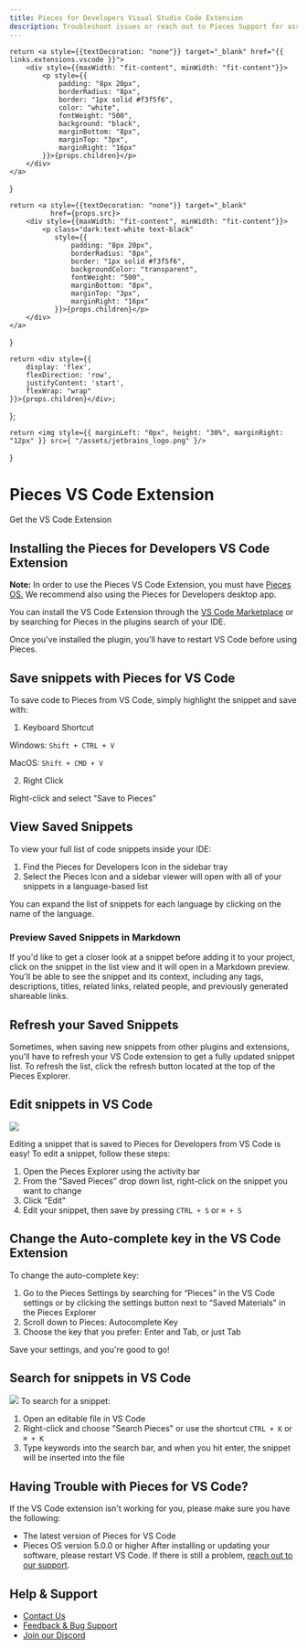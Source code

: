 ```yaml
---
title: Pieces for Developers Visual Studio Code Extension
description: Troubleshoot issues or reach out to Pieces Support for assistance with the Pieces for Developers VS Code Extension.
---
```


<link rel="canonical" href="https://docs.pieces.app/extensions-plugins/vscode" />


    return <a style={{textDecoration: "none"}} target="_blank" href="{{ links.extensions.vscode }}">
        <div style={{maxWidth: "fit-content", minWidth: "fit-content"}}>
            <p style={{
                padding: "8px 20px",
                borderRadius: "8px",
                border: "1px solid #f3f5f6",
                color: "white",
                fontWeight: "500",
                background: "black",
                marginBottom: "8px",
                marginTop: "3px",
                marginRight: "16px"
            }}>{props.children}</p>
        </div>
    </a>
}

    return <a style={{textDecoration: "none"}} target="_blank"
              href={props.src}>
        <div style={{maxWidth: "fit-content", minWidth: "fit-content"}}>
            <p class="dark:text-white text-black"
               style={{
                   padding: "8px 20px",
                   borderRadius: "8px",
                   border: "1px solid #f3f5f6",
                   backgroundColor: "transparent",
                   fontWeight: "500",
                   marginBottom: "8px",
                   marginTop: "3px",
                   marginRight: "16px"
               }}>{props.children}</p>
        </div>
    </a>
}

    return <div style={{
        display: 'flex',
        flexDirection: 'row',
        justifyContent: 'start',
        flexWrap: "wrap"
    }}>{props.children}</div>;
};

    return <img style={{ marginLeft: "0px", height: "30%", marginRight: "12px" }} src={ "/assets/jetbrains_logo.png" }/>
}

<GridFlexRow>
    <h1>Pieces VS Code Extension</h1>
</GridFlexRow>

<GridFlexRow>
    <InstallButton>Get the VS Code Extension</InstallButton>
    <ReleasePill src="https://code.pieces.app/updates" children="Current Version: {{ versions.vscode }}"></ReleasePill>
</GridFlexRow>

## Installing the Pieces for Developers VS Code Extension
**Note:** In order to use the Pieces VS Code Extension, you must have <a target="blank" href="/installation-getting-started/what-am-i-installing">Pieces OS.</a> We recommend also using the Pieces for Developers desktop app.

You can install the VS Code Extension through the <a target="blank" href="https://marketplace.visualstudio.com/items?itemName=MeshIntelligentTechnologiesInc.pieces-vscode">VS Code Marketplace</a> or by searching for Pieces in the plugins search of your IDE. 

Once you've installed the plugin, you'll have to restart VS Code before using Pieces.

## Save snippets with Pieces for VS Code
To save code to Pieces from VS Code, simply highlight the snippet and save with:
1. Keyboard Shortcut
 
 Windows: ```Shift + CTRL + V```
 
 MacOS: ```Shift + CMD + V```

2. Right Click
 
 Right-click and select "Save to Pieces"

## View Saved Snippets
To view your full list of code snippets inside your IDE:

  1. Find the Pieces for Developers Icon in the sidebar tray
  2. Select the Pieces Icon and a sidebar viewer will open with all of your snippets in a language-based list

  You can expand the list of snippets for each language by clicking on the name of the language.

### Preview Saved Snippets in Markdown
If you'd like to get a closer look at a snippet before adding it to your project, click on the snippet in the list view and it will open in a Markdown preview. You'll be able to see the snippet and its context, including any tags, descriptions, titles, related links, related people, and previously generated shareable links.

## Refresh your Saved Snippets
Sometimes, when saving new snippets from other plugins and extensions, you'll have to refresh your VS Code extension to get a fully updated snippet list. To refresh the list, click the refresh button located at the top of the Pieces Explorer.

## Edit snippets in VS Code

<Image zoom src="https://storage.googleapis.com/pieces_static_resources/vs_code_marketplace/GIFs/EDIT_A_SNIPPET" />

Editing a snippet that is saved to Pieces for Developers from VS Code is easy! To edit a snippet, follow these steps:

1. Open the Pieces Explorer using the activity bar
2. From the “Saved Pieces” drop down list, right-click on the snippet you want to change
3. Click "Edit"
4. Edit your snippet, then save by pressing ```CTRL + S``` or ```⌘ + S```

## Change the Auto-complete key in the VS Code Extension
To change the auto-complete key:

1. Go to the Pieces Settings by searching for “Pieces” in the VS Code settings or by clicking the settings button next to “Saved Materials" in the Pieces Explorer
2. Scroll down to Pieces: Autocomplete Key
3. Choose the key that you prefer: Enter and Tab, or just Tab

Save your settings, and you're good to go!

## Search for snippets in VS Code
<Image zoom src="https://storage.googleapis.com/pieces_static_resources/vs_code_marketplace/GIFs/SEARCH_AND_REUSE_VS_CODE" />
To search for a snippet:

1. Open an editable file in VS Code
2. Right-click and choose "Search Pieces" or use the shortcut ```CTRL + K``` or ```⌘ + K```
4. Type keywords into the search bar, and when you hit enter, the snippet will be inserted into the file

## Having Trouble with Pieces for VS Code?

If the VS Code extension isn't working for you, please make sure you have the following:

- The latest version of Pieces for VS Code
- Pieces OS version 5.0.0 or higher
After installing or updating your software, please restart VS Code. If there is still a problem, [reach out to our support](https://getpieces.typeform.com/to/mCjBSIjF).

## Help & Support

- [Contact Us](https://code.pieces.app/contact)
- [Feedback & Bug Support](https://getpieces.typeform.com/to/mCjBSIjF)
- [Join our Discord](https://discord.com/invite/getpieces)
